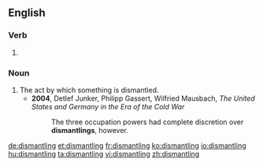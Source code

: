==English==

===Verb===
{{head|en}}

# {{present participle of|dismantle|lang=en}}

===Noun===
{{en-noun}}

# The act by which something is dismantled.
#* '''2004''', Detlef Junker, ‎Philipp Gassert, ‎Wilfried Mausbach, ''The United States and Germany in the Era of the Cold War''
#*: The three occupation powers had complete discretion over '''dismantlings''', however.

[[de:dismantling]]
[[et:dismantling]]
[[fr:dismantling]]
[[ko:dismantling]]
[[io:dismantling]]
[[hu:dismantling]]
[[ta:dismantling]]
[[vi:dismantling]]
[[zh:dismantling]]